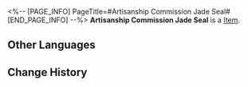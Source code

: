 <%-- [PAGE_INFO]
PageTitle=#Artisanship Commission Jade Seal#
[END_PAGE_INFO] --%>
{{Item Infobox
|title       = Artisanship Commission Jade Seal
|id          = 140124
|image       = Item Artisanship Commission Jade Seal.png
|type        = 
|invCategory = Missions
|rarity      = 3
|effect      = 
|description = A token required to cross an important location.
}}
'''Artisanship Commission Jade Seal''' is a [[Item]].

==Other Languages==
{{Other Languages
|en   = Artisanship Commission Jade Seal
|zhs  = 工造司玉符
|zht  = 工造司玉符
|ja   = 工造司玉符
|ko   = 공조사 옥패
|es   = Sello de jade de la Comisión de Artesanía
|fr   = Sceau de jade de la Commission de l'artisanat
|ru   = Нефритовая бирка Комиссии по ремёслам
|th   = ตราหยก Artisanship Commission
|vi   = Ngọc Phù Sở Công Nghiệp
|de   = Jadesiegel der Kunsthandwerkskommission
|id   = Segel Giok Artisanship Commission
|pt   = Selo de Jade da Comissão de Artesanato
}}

==Change History==
{{Change History|2.0}}